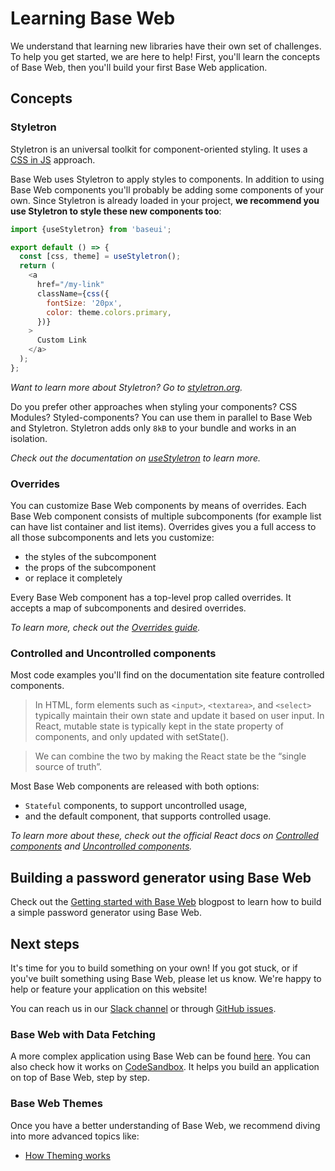 <!--
Copyright (c) 2018-2020 Uber Technologies, Inc.

This source code is licensed under the MIT license found in the
LICENSE file in the root directory of this source tree.
-->



# Learning Base Web

We understand that learning new libraries have their own set of challenges.
To help you get started, we are here to help! First, you'll learn the concepts
of Base Web, then you'll build your first Base Web application.

## Concepts

### Styletron

Styletron is an universal toolkit for component-oriented styling. It uses a [CSS in JS](https://github.com/tuchk4/awesome-css-in-js/) approach.

Base Web uses Styletron to apply styles to components. In addition to using Base Web components you'll probably be adding some components of your own. Since Styletron is
already loaded in your project, **we recommend you use Styletron to style these new components too**:

```js
import {useStyletron} from 'baseui';

export default () => {
  const [css, theme] = useStyletron();
  return (
    <a
      href="/my-link"
      className={css({
        fontSize: '20px',
        color: theme.colors.primary,
      })}
    >
      Custom Link
    </a>
  );
};
```

_Want to learn more about Styletron? Go to [styletron.org](https://www.styletron.org)._

Do you prefer other approaches when styling your components? CSS Modules? Styled-components?
You can use them in parallel to Base Web and Styletron. Styletron adds only `8kB` to your bundle
and works in an isolation.

_Check out the documentation on [useStyletron](/components/use-styletron/) to learn more._

### Overrides

You can customize Base Web components by means of overrides. Each Base Web component consists of multiple subcomponents (for example list can have list container and list items). Overrides gives you a full access to all those subcomponents and lets you customize:

- the styles of the subcomponent
- the props of the subcomponent
- or replace it completely

Every Base Web component has a top-level prop called overrides. It accepts a map of subcomponents
and desired overrides.

_To learn more, check out the [Overrides guide](/guides/understanding-overrides/)._

### Controlled and Uncontrolled components

Most code examples you'll find on the documentation site feature controlled components.

> In HTML, form elements such as `<input>`, `<textarea>`, and `<select>` typically maintain their own
> state and update it based on user input. In React, mutable state is typically
> kept in the state property of components, and only updated with setState().

> We can combine the two by making the React state be the “single source of truth”.

Most Base Web components are released with both options:

- `Stateful` components, to support uncontrolled usage,
- and the default component, that supports controlled usage.

_To learn more about these, check out the official React docs on
[Controlled components](https://reactjs.org/docs/forms.html#controlled-components)
and [Uncontrolled components](https://reactjs.org/docs/uncontrolled-components.html)._

## Building a password generator using Base Web

Check out the [Getting started with Base Web](/blog/getting-started-with-base-web/) blogpost
to learn how to build a simple password generator using Base Web.

## Next steps

It's time for you to build something on your own! If you got stuck, or if you've built something using Base Web,
please let us know. We're happy to help or feature your application on this website!

You can reach us in our [Slack channel](https://join.slack.com/t/baseui/shared_invite/enQtNDI0NTgwMjU0NDUyLTk3YzM1NWY2MjY3NTVjNjk3NzY1MTE5OTI4Y2Q2ZmVkMTUyNDc1MTcwYjZhYjlhOWQ2M2NjOWJkZmQyNjFlYTA)
or through [GitHub issues](https://github.com/uber/baseweb/issues).

### Base Web with Data Fetching

A more complex application using Base Web can be found [here](https://github.com/tajo/fusion-baseui). You can also check how it works on [CodeSandbox](https://codesandbox.io/s/strange-shadow-0lhyw). It helps you build an application
on top of Base Web, step by step.

### Base Web Themes

Once you have a better understanding of Base Web, we recommend diving into more advanced topics like:

- [How Theming works](/guides/theming)
